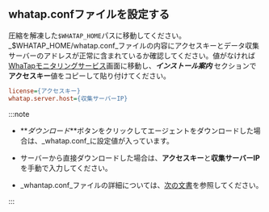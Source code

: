 ## whatap.confファイルを設定する

圧縮を解凍した`$WHATAP_HOME`パスに移動してください。_$WHATAP_HOME/whatap.conf_ファイルの内容にアクセスキーとデータ収集サーバーのアドレスが正常に含まれているか確認してください。値がなければ[WhaTapモニタリングサービス](https://service.whatap.io)画面に移動し、**_インストール案内_** セクションで**アクセスキー**値をコピーして貼り付けてください。

```ini title=$WHATAP_HOME/whatap.conf
license={アクセスキー}
whatap.server.host={収集サーバーIP}
```

:::note

-   **_ダウンロード_**ボタンをクリックしてエージェントをダウンロードした場合は、_whatap.conf_に設定値が入っています。 

-   サーバーから直接ダウンロードした場合は、**アクセスキー**と**収集サーバーIP**を手動で入力してください。

-   _whantap.conf_ファイルの詳細については、[次の文書](set-agent)を参照してください。

:::
